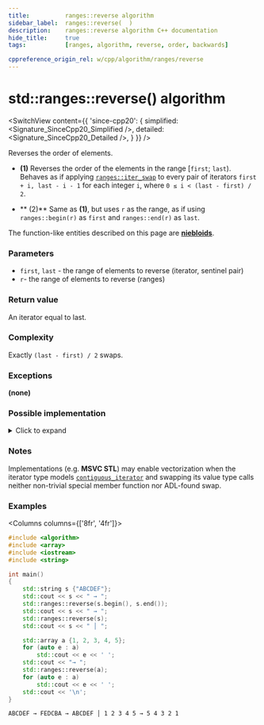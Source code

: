 ```yaml
---
title:			ranges::reverse algorithm
sidebar_label:	ranges::reverse(  )
description:	ranges::reverse algorithm C++ documentation
hide_title:		true
tags:			[ranges, algorithm, reverse, order, backwards]

cppreference_origin_rel: w/cpp/algorithm/ranges/reverse
---
```



<!-- Terms -->

<!----------------- Codes ---------------------->


# std::ranges::reverse() algorithm

<SwitchView content={{
	'since-cpp20': {
		simplified:	<Signature_SinceCpp20_Simplified />,
		detailed:	<Signature_SinceCpp20_Detailed />,
	}
}} />

Reverses the order of elements.

- **(1)** Reverses the order of the elements in the range [`first`; `last`).  
	Behaves as if applying [`ranges::iter_swap`](#) to every pair of iterators `first + i, last - i - 1` for each integer `i`, where `0 ≤ i < (last - first) / 2`.

- ** (2)** Same as **(1)**, but uses `r` as the range, as if using `ranges::begin(r)` as `first` and `ranges::end(r)` as `last`.

The function-like entities described on this page are [**niebloids**](#).

### Parameters

- `first`, `last` - the range of elements to reverse (iterator, sentinel pair)
- `r`- the range of elements to reverse (ranges)

### Return value

An iterator equal to last.

### Complexity

Exactly `(last - first) / 2` swaps.

### Exceptions

**(none)**

### Possible implementation

<details>
<summary>Click to expand</summary>

```cpp
struct reverse_fn
{
    template<std::bidirectional_iterator I, std::sentinel_for<I> S>
		requires std::permutable<I>
    constexpr I operator()(I first, S last) const
    {
        auto last2 {ranges::next(first, last)};
        for (auto tail {last2}; !(first == tail or first == --tail); ++first)
            ranges::iter_swap(first, tail);
        return last2;
    }

    template<ranges::bidirectional_range R>
		requires std::permutable<ranges::iterator_t<R>>
    constexpr ranges::borrowed_iterator_t<R>
        operator()(R&& r) const
    {
        return (*this)(ranges::begin(r), ranges::end(r));
    }
};

inline constexpr reverse_fn reverse {};
```

</details>

### Notes

Implementations (e.g. **MSVC STL**) may enable vectorization when the iterator type models [`contiguous_iterator`](#) and swapping its value type calls neither non-trivial special member function nor ADL-found swap.

### Examples

<Columns columns={['8fr', '4fr']}>
<div>

```cpp title='Main.cpp' showLineNumbers
#include <algorithm>
#include <array>
#include <iostream>
#include <string>

int main()
{
    std::string s {"ABCDEF"};
    std::cout << s << " → ";
    std::ranges::reverse(s.begin(), s.end());
    std::cout << s << " → ";
    std::ranges::reverse(s);
    std::cout << s << " │ ";

    std::array a {1, 2, 3, 4, 5};
    for (auto e : a)
        std::cout << e << ' ';
    std::cout << "→ ";
    std::ranges::reverse(a);
    for (auto e : a)
        std::cout << e << ' ';
    std::cout << '\n';
}
```

</div>
<div>

```plaintext title="Output"
ABCDEF → FEDCBA → ABCDEF │ 1 2 3 4 5 → 5 4 3 2 1
```

</div>
</Columns>
